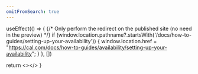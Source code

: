 ```yaml
---
omitFromSearch: true
---
```



  useEffect(() => {
    {/* Only perform the redirect on the published site (no need in the preview) */}
    if (window.location.pathname?.startsWith('/docs/how-to-guides/setting-up-your-availability')) {
      window.location.href = "https://cal.com/docs/how-to-guides/availability/setting-up-your-availability";
    }
  }, [])
  
  return <></>
}

<Redirect />
